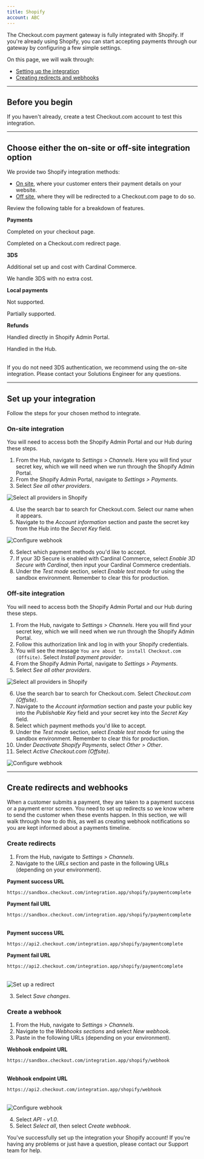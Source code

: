 ```yaml
--- 
title: Shopify
account: ABC
---
```


The Checkout.com payment gateway is fully integrated with Shopify. If you're already using Shopify, you can start accepting payments through our gateway by configuring a few simple settings.

On this page, we will walk through: 
* [Setting up the integration](#Set_up_your_integration)
* [Creating redirects and webhooks](#Create_redirects_and_webhooks)

---

## Before you begin

If you haven't already, <ExternalLink href="https://www.checkout.com/get-test-account" target="_blank">create a test Checkout.com account</ExternalLink> to test this integration.

---

## Choose either the on-site or off-site integration option

We provide two Shopify integration methods:

* [On site](#On-site_integration), where your customer enters their payment details on your website. 
* [Off site](#Off-site_integration), where they will be redirected to a Checkout.com page to do so.

Review the following table for a breakdown of features. 

<Table>
<TableHead headers={["Features", "On site", "Off site"]} sizes={['20%', 'auto']}/>
<TableBody>
<TableRow>
<TableCell withBackground>

**Payments**

</TableCell>
<TableCell>

Completed on your checkout page.

</TableCell>
<TableCell>

Completed on a Checkout.com redirect page. 

</TableCell>
</TableRow>
<TableRow>
<TableCell withBackground>

**3DS**

</TableCell>
<TableCell>

Additional set up and cost with Cardinal Commerce.

</TableCell>
<TableCell>

We handle 3DS with no extra cost.

</TableCell>
</TableRow>
<TableRow>
<TableCell withBackground>

**Local payments**

</TableCell>
<TableCell>

Not supported.

</TableCell>
<TableCell>

Partially supported.

</TableCell>
</TableRow>
<TableRow>
<TableCell withBackground>

**Refunds**

</TableCell>
<TableCell>

Handled directly in Shopify Admin Portal.

</TableCell>
<TableCell>

Handled in <ExternalLink href="https://hub.checkout.com/login" target="_blank">the Hub</ExternalLink>.

</TableCell>
</TableRow>
</TableBody>
</Table>

<TipBox>

If you do not need 3DS authentication, we recommend using the on-site integration. Please contact your Solutions Engineer for any questions.

</TipBox>

---

## Set up your integration

Follow the steps for your chosen method to integrate. 

### On-site integration 

You will need to access both the Shopify Admin Portal and our Hub during these steps. 

1. From the Hub, navigate to _Settings > Channels_. Here you will find your secret key, which we will need when we run through the Shopify Admin Portal. 
2. From the Shopify Admin Portal, navigate to _Settings > Payments_.
3. Select _See all other providers_.

<img
  maxWidth={500}
  src="/docs/Integrate/Shopify/third-party-shopify.png"
  title="Select all providers in Shopify"
  withFullscreenPreview
/>

4. Use the search bar to search for Checkout.com. Select our name when it appears. 
5. Navigate to the _Account information_ section and paste the secret key from the Hub into the _Secret Key_ field. 

<img
  maxWidth={300}
  src="/docs/Integrate/Shopify/shopify-secret-key.png"
  title="Configure webhook"
  withFullscreenPreview
/>

6. Select which payment methods you'd like to accept.
7. If your 3D Secure is enabled with Cardinal Commerce, select _Enable 3D Secure with Cardinal_, then input your Cardinal Commerce credentials.
8. Under the _Test mode_ section, select _Enable test mode_ for using the sandbox environment. Remember to clear this for production. 


### Off-site integration

You will need to access both the Shopify Admin Portal and our Hub during these steps. 

1. From the Hub, navigate to _Settings > Channels_. Here you will find your secret key, which we will need when we run through the Shopify Admin Portal. 
2. Follow <ExternalLink href="https://www.shopify.com/login?redirect=authorize_gateway%2F1031113" target="_blank">this authorization link</ExternalLink> and log in with your Shopify credentials.
3. You will see the message `You are about to install Checkout.com (Offsite)`. Select _Install payment provider_.
4. From the Shopify Admin Portal, navigate to _Settings > Payments_.
5. Select _See all other providers_.

<img
  maxWidth={500}
  src="/docs/Integrate/Shopify/third-party-shopify.png"
  title="Select all providers in Shopify"
  withFullscreenPreview
/>

6. Use the search bar to search for Checkout.com. Select _Checkout.com (Offsite)_.
7. Navigate to the _Account information_ section and paste your public key into the _Publishable Key_ field and your secret key into the _Secret Key_ field. 
8. Select which payment methods you'd like to accept.
9. Under the _Test mode_ section, select _Enable test mode_ for using the sandbox environment. Remember to clear this for production. 
10. Under _Deactivate Shopify Payments_, select _Other > Other_. 
11. Select _Active Checkout.com (Offsite)_.

<img
  maxWidth={300}
  src="/docs/Integrate/Shopify/activate.png"
  title="Configure webhook"
  withFullscreenPreview
/>

---

## Create redirects and webhooks

When a customer submits a payment, they are taken to a payment success or a payment error screen. You need to set up redirects so we know where to send the customer when these events happen. In this section, we will walk through how to do this, as well as creating webhook notifications so you are kept informed about a payments timeline.

### Create redirects

1. From the Hub, navigate to _Settings > Channels_.
2. Navigate to the _URLs_ section and paste in the following URLs (depending on your environment).

<tabs>
<tab title="Sandbox">
<Table type="auto">
<TableBody>
<TableRow>
<TableCell isNoWrap withBackground>

**Payment success URL**

</TableCell>
<TableCell>

`https://sandbox.checkout.com/integration.app/shopify/paymentcomplete`

</TableCell>
</TableRow>
<TableRow>
<TableCell isNoWrap withBackground>

**Payment fail URL**

</TableCell>
<TableCell>

`https://sandbox.checkout.com/integration.app/shopify/paymentcomplete`

</TableCell>
</TableRow>
</TableBody>
</Table>
</tab>
<tab title="Live">
<Table type="auto">
<TableBody>
<TableRow>
<TableCell isNoWrap withBackground>

**Payment success URL**

</TableCell>
<TableCell>

`https://api2.checkout.com/integration.app/shopify/paymentcomplete`

</TableCell>
</TableRow>
<TableRow>
<TableCell isNoWrap withBackground>

**Payment fail URL**

</TableCell>
<TableCell>

`https://api2.checkout.com/integration.app/shopify/paymentcomplete`

</TableCell>
</TableRow>
</TableBody>
</Table>
</tab>
</tabs>

<img
  maxWidth={500}
  src="/docs/Integrate/Shopify/redirect-webhook.png"
  title="Set up a redirect"
  withFullscreenPreview
/>

3. Select _Save changes_. 

### Create a webhook

1. From the Hub, navigate to _Settings > Channels_.
2. Navigate to the _Webhooks sections_ and select _New webhook._
3. Paste in the following URLs (depending on your environment).

<tabs>
<tab title="Sandbox">
<Table type="auto">
<TableBody>
<TableRow>
<TableCell isNoWrap withBackground>

**Webhook endpoint URL**

</TableCell>
<TableCell>

`https://sandbox.checkout.com/integration.app/shopify/webhook`

</TableCell>
</TableRow>
</TableBody>
</Table>
</tab>
<tab title="Live">
<Table type="auto">
<TableBody>
<TableRow>
<TableCell isNoWrap withBackground>

**Webhook endpoint URL**

</TableCell>
<TableCell>

`https://api2.checkout.com/integration.app/shopify/webhook`

</TableCell>
</TableRow>
</TableBody>
</Table>
</tab>
</tabs>

<img
  maxWidth={300}
  src="/docs/Integrate/Shopify/webhook.png"
  title="Configure webhook"
  withFullscreenPreview
/>

4.  Select _API - v1.0_.
5.  Select _Select all_, then select _Create webhook_.

You've successfully set up the integration your Shopify account! If you're having any problems or just have a question, please contact our <ExternalLink href="mailto:support@checkout.com" target="_blank">Support team</ExternalLink> for help.
